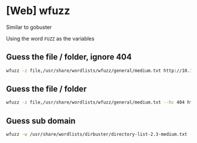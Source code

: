 # [Web] wfuzz 
Similar to gobuster

Using the word `FUZZ` as the variables

## Guess the file / folder, ignore 404
```bash
wfuzz -z file,/usr/share/wordlists/wfuzz/general/medium.txt http://10.129.158.135/FUZZ
```

## Guess the file / folder
```bash
wfuzz -z file,/usr/share/wordlists/wfuzz/general/medium.txt --hc 404 http://10.129.158.135/FUZZ
```

## Guess sub domain
```bash
wfuzz -w /usr/share/wordlists/dirbuster/directory-list-2.3-medium.txt -H "Host: FUZZ.thetoppers.htb" --sc 302 http://thetoppers.htb/
```